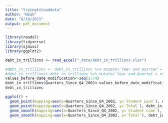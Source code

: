 ```yaml
---
title: "tryingtoloaddata"
author: "Noah"
date: "8/18/2021"
output: pdf_document
---
```


```r
library(readxl)
library(tidyverse)
library(sjmisc)
library(ggplot2)
```

```r
debt_in_trillions <- read_excel("_data/debt_in_trillions.xlsx")

#debt_in_trillions <- debt_in_trillions %>% mutate(`Year and Quarter`= sub(":", "", `Year and Quarter`)) 
#debt_in_trillions<-debt_in_trillions %>% mutate(`Year and Quarter`= sub("Q", "", `Year and Quarter`))
values_before_date_modification<-seq(1:74)
debt_in_trillions$Quarters_Since_Q4_2002<-values_before_date_modification
debt_in_trillions

```

```r
ggplot() +
  geom_point(mapping=aes(x=Quarters_Since_Q4_2002, y=`Student Loan`), debt_in_trillions) +  
  geom_point(mapping=aes(x=Quarters_Since_Q4_2002, y=`Total`), debt_in_trillions)+
  geom_smooth(mapping=aes(x=Quarters_Since_Q4_2002, y=`Student Loan`), debt_in_trillions)+
  geom_smooth(mapping=aes(x=Quarters_Since_Q4_2002, y=`Total`), debt_in_trillions)+ labs(title="Relationship Between Time and Student Loan Debt Compared to Total Debt",  y= "Loan Volume (Trillions) ", x="Time Since Q1 2002 (Quarters)")
 
```




